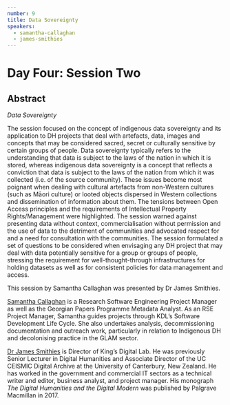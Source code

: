 ```yaml
---
number: 9
title: Data Sovereignty
speakers:
  - samantha-callaghan
  - james-smithies
---
```


# Day Four: Session Two

## Abstract

_Data Sovereignty_

The session focused on the concept of indigenous data sovereignty and its
application to DH projects that deal with artefacts, data, images and concepts
that may be considered sacred, secret or culturally sensitive by certain groups
of people. Data sovereignty typically refers to the understanding that data is
subject to the laws of the nation in which it is stored, whereas indigenous data
sovereignty is a concept that reflects a conviction that data is subject to the
laws of the nation from which it was collected (i.e. of the source community).
These issues become most poignant when dealing with cultural artefacts from
non-Western cultures (such as Māori culture) or looted objects dispersed in
Western collections and dissemination of information about them. The tensions
between Open Access principles and the requirements of Intellectual Property
Rights/Management were highlighted. The session warned against presenting data
without context, commercialisation without permission and the use of data to the
detriment of communities and advocated respect for and a need for consultation
with the communities. The session formulated a set of questions to be considered
when envisaging any DH project that may deal with data potentially sensitive for
a group or groups of people, stressing the requirement for well-thought-through
infrastructures for holding datasets as well as for consistent policies for data
management and access.

This session by Samantha Callaghan was presented by Dr James Smithies.

<Download download="docs/4.2-Data_Sovereignty.pdf" />
<Speakers>

[Samantha Callaghan](https://www.kdl.kcl.ac.uk/who-we-are/samantha-callaghan/)
is a Research Software Engineering Project Manager as well as the Georgian
Papers Programme Metadata Analyst. As an RSE Project Manager, Samantha guides
projects through KDL’s Software Development Life Cycle. She also undertakes
analysis, decommissioning documentation and outreach work, particularly in
relation to Indigenous DH and decolonising practice in the GLAM sector.

<Speaker speaker="james-smithies">

[Dr James Smithies](https://www.kdl.kcl.ac.uk/who-we-are/dr-james-smithies/) is
Director of King’s Digital Lab. He was previously Senior Lecturer in Digital
Humanities and Associate Director of the UC CEISMIC Digital Archive at the
University of Canterbury, New Zealand. He has worked in the government and
commercial IT sectors as a technical writer and editor, business analyst, and
project manager. His monograph _The Digital Humanities and the Digital Modern_
was published by Palgrave Macmillan in 2017.
